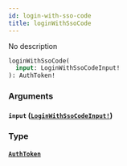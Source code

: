 ```yaml
---
id: login-with-sso-code
title: loginWithSsoCode
---
```


No description

```graphql
loginWithSsoCode(
  input: LoginWithSsoCodeInput!
): AuthToken!

```

### Arguments

#### `input` ([`LoginWithSsoCodeInput!`](/docs/graphql/inputs/login-with-sso-code-input))

### Type

#### [`AuthToken`](/docs/graphql/objects/auth-token)
